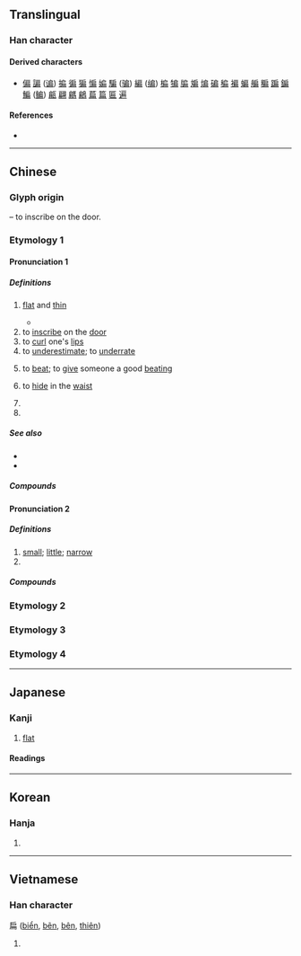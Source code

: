 {{also|碥}}
{{character info/new}}
==Translingual==
{{ja-forms|扁|扁|扁}}

===Han character===
{{Han char|rn=63|rad=戶|as=05|sn=9|four=30227|canj=HSBT,ISBT,XISBT|ids=⿸戶冊, ⿸户冊, ⿸戸冊}}

====Derived characters====
* [[偏]] [[諞]] ([[谝]]) [[揙]] [[徧]] [[猵]] [[惼]] [[媥]] [[騙]] ([[骗]]) [[編]] ([[编]]) [[楄]] [[犏]] [[牑]] [[斒]] [[煸]] [[碥]] [[稨]] [[褊]] [[蝙]] [[艑]] [[糄]] [[蹁]] [[鍽]] [[鯿]] ([[鳊]]) [[甂]] [[翩]] [[騗]] [[鶣]] [[萹]] [[篇]] [[匾]] [[遍]]

====References====
* {{Han ref|kx=0415.220|dkj=11724|dj=0760.090|hdz=32261.110|uh=6241}}

----

==Chinese==
{{zh-forms}}

===Glyph origin===
{{Han etym}}
{{Han compound|戶|冊|ls=ic|t1=door|t2=bamboo tablets}} – to inscribe on the door.
===Etymology 1===
====Pronunciation 1====
{{zh-pron
|m=biǎn
|m-s=bian3
|c=bin2
|h=pfs=pién
|md=bēng/biēng
|md_note=bēng - vernacular; biēng - literary
|mn=pián/píⁿ/qz,tw,xm:pín/tw,zz:pún
|mn_note=pián - literary; píⁿ/pín/pún - vernacular
|w=2pi
|mc=2+4+3
|oc=1,3+2+4
|ma=Zh-bian.ogg
|cat=a,v,n,pn
}}

=====Definitions=====
{{zh-hanzi}}

# [[flat]] and [[thin]] {{gloss|like a pancake}}
#: {{zh-x|踩扁|to trample flat}}
#* {{zh-x|呢{ni1}個 枕頭 已經 坐 到 扁 晒。|This pillow has become flat from constant use.|C}}
# to [[inscribe]] on the [[door]]
# to [[curl]] one's [[lip]]s
# to [[underestimate]]; to [[underrate]]
# {{lb|zh|dialectal}} to [[beat]]; to [[give]] someone a good [[beating]]
# {{lb|zh|dialectal}} to [[hide]] in the [[waist]]
# {{zh-original|匾|[[horizontal]] [[inscribed]] [[board]]; [[tablet]]; [[signboard]]}}
# {{surname|lang=zh}}

=====See also=====
* {{zh-l|薄}}
* {{zh-l|平|flat; smooth; level}}

=====Compounds=====
{{zh-der|fold=1|山扁豆|倒扁兒|扁額|扁食|扁桃|扁毛畜生|扁豆|扁鑽|看扁|扁簪|揍扁|扁蒲|扁平|扁擔|扁魚|扁桃腺|扁平足|扁擔戲|扁塌臉|扁銼|扁鵲|扁底舟|扁擔飯|扁柏|扁挑|扁鼓|扁桃腺炎|馬扁兒|馬扁|針線扁|輪扁|輪扁斲輪|野毛扁豆}}

====Pronunciation 2====
{{zh-pron
|m=piān
|c=pin1
|mn=ml:phian
|w=1phi
|mc=1
|oc=n,1
|cat=a
}}

=====Definitions=====
{{zh-hanzi}}

# [[small]]; [[little]]; [[narrow]]
# {{zh-alt-form|偏|[[out of the way|out-of-the-way]]; [[remote]]; [[one-sided]]}}

=====Compounds=====
{{zh-der|fold=1|扁舟}}
===Etymology 2===
{{zh-see|萹|ss}}
===Etymology 3===
{{zh-see|藊|ss}}
===Etymology 4===
{{zh-see|稨|ss}}
{{zh-cat|Elementary}}

----

==Japanese==

===Kanji===
{{ja-kanji|grade=|rs=戶05}}

# [[flat]] {{qualifier|adjective}}

====Readings====
{{ja-readings
|goon=[[へん]] (hen)
|kanon=[[へん]] (hen)
|kun=[[ひらたい]] (hiratai) {{qualifier|rare}}
}}

----

==Korean==

===Hanja===
{{ko-hanja|hangeul=[[편]], [[변]]|eumhun=작을|rv=pyeon, byeon|mr=p'yŏn, pyŏn|y=phyen, pyen}}

# {{defn|lang=ko|sort=戶05}}

----

==Vietnamese==

===Han character===
扁 ([[biển]], [[bẽn]], [[bên]], [[thiên]])

# {{defn|lang=vi|sort=戶05}}